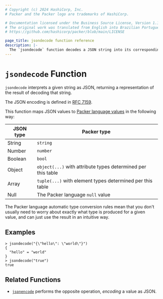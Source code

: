 ```yaml
---
# Copyright (c) 2024 HashiCorp, Inc.
# Packer and the Packer logo are trademarks of HashiCorp.

# Documentation licensed under the Business Source License, Version 1.1.
# The original work was translated from English into Brazilian Portuguese.
# https://github.com/hashicorp/packer/blob/main/LICENSE

page_title: jsondecode function reference
description: |-
  The `jsondecode` function decodes a JSON string into its corresponding Packer value.
---
```


# `jsondecode` Function

`jsondecode` interprets a given string as JSON, returning a representation
of the result of decoding that string.

The JSON encoding is defined in [RFC 7159](https://tools.ietf.org/html/rfc7159).

This function maps JSON values to
[Packer language values](/packer/docs/templates/hcl_templates/expressions#types-and-values)
in the following way:

| JSON type | Packer type                                                  |
| --------- | ------------------------------------------------------------ |
| String    | `string`                                                     |
| Number    | `number`                                                     |
| Boolean   | `bool`                                                       |
| Object    | `object(...)` with attribute types determined per this table |
| Array     | `tuple(...)` with element types determined per this table    |
| Null      | The Packer language `null` value                             |

The Packer language automatic type conversion rules mean that you don't
usually need to worry about exactly what type is produced for a given value,
and can just use the result in an intuitive way.

## Examples

```shell-session
> jsondecode("{\"hello\": \"world\"}")
{
  "hello" = "world"
}
> jsondecode("true")
true
```

## Related Functions

- [`jsonencode`](/packer/docs/templates/hcl_templates/functions/encoding/jsonencode) performs the opposite operation, _encoding_
  a value as JSON.

